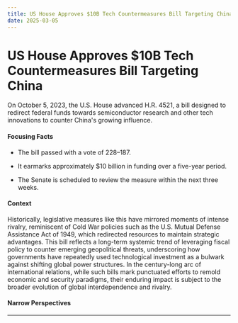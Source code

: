 ```yaml
---
title: US House Approves $10B Tech Countermeasures Bill Targeting China
date: 2025-03-05
---
```


# US House Approves $10B Tech Countermeasures Bill Targeting China

On October 5, 2023, the U.S. House advanced H.R. 4521, a bill designed to redirect federal funds towards semiconductor research and other tech innovations to counter China's growing influence.

#### Focusing Facts

- The bill passed with a vote of 228–187.

- It earmarks approximately $10 billion in funding over a five-year period.

- The Senate is scheduled to review the measure within the next three weeks.

#### Context

Historically, legislative measures like this have mirrored moments of intense rivalry, reminiscent of Cold War policies such as the U.S. Mutual Defense Assistance Act of 1949, which redirected resources to maintain strategic advantages. This bill reflects a long-term systemic trend of leveraging fiscal policy to counter emerging geopolitical threats, underscoring how governments have repeatedly used technological investment as a bulwark against shifting global power structures. In the century-long arc of international relations, while such bills mark punctuated efforts to remold economic and security paradigms, their enduring impact is subject to the broader evolution of global interdependence and rivalry.

#### Narrow Perspectives

---
